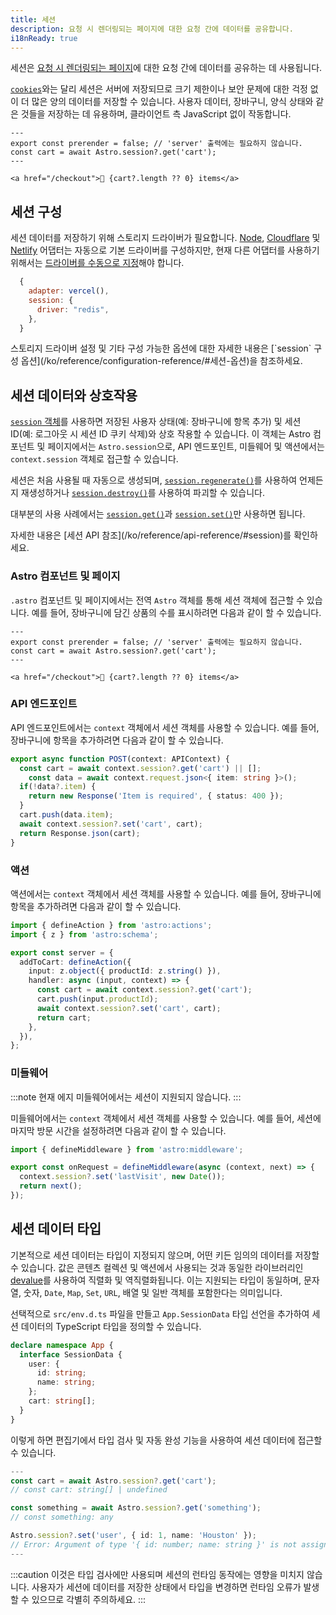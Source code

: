 ```yaml
---
title: 세션
description: 요청 시 렌더링되는 페이지에 대한 요청 간에 데이터를 공유합니다.
i18nReady: true
---
```



<p>
<Since v="5.7.0" />
</p>

세션은 [요청 시 렌더링되는 페이지](/ko/guides/on-demand-rendering/)에 대한 요청 간에 데이터를 공유하는 데 사용됩니다.

[`cookies`](/ko/guides/on-demand-rendering/#쿠키)와는 달리 세션은 서버에 저장되므로 크기 제한이나 보안 문제에 대한 걱정 없이 더 많은 양의 데이터를 저장할 수 있습니다. 사용자 데이터, 장바구니, 양식 상태와 같은 것들을 저장하는 데 유용하며, 클라이언트 측 JavaScript 없이 작동합니다.

```astro title="src/components/CartButton.astro" {3}
---
export const prerender = false; // 'server' 출력에는 필요하지 않습니다.
const cart = await Astro.session?.get('cart');
---

<a href="/checkout">🛒 {cart?.length ?? 0} items</a>
```

## 세션 구성

세션 데이터를 저장하기 위해 스토리지 드라이버가 필요합니다. [Node](/ko/guides/integrations-guide/node/#세션), [Cloudflare](/ko/guides/integrations-guide/cloudflare/#세션) 및 [Netlify](/ko/guides/integrations-guide/netlify/#세션) 어댑터는 자동으로 기본 드라이버를 구성하지만, 현재 다른 어댑터를 사용하기 위해서는 [드라이버를 수동으로 지정](/ko/reference/configuration-reference/#sessiondriver)해야 합니다.

```js title="astro.config.mjs" ins={4}
  {
    adapter: vercel(),
    session: {
      driver: "redis",
    },
  }
```

<ReadMore>
  스토리지 드라이버 설정 및 기타 구성 가능한 옵션에 대한 자세한 내용은 [`session` 구성 옵션](/ko/reference/configuration-reference/#세션-옵션)을 참조하세요.
</ReadMore>


## 세션 데이터와 상호작용

[`session` 객체](/ko/reference/api-reference/#session)를 사용하면 저장된 사용자 상태(예: 장바구니에 항목 추가) 및 세션 ID(예: 로그아웃 시 세션 ID 쿠키 삭제)와 상호 작용할 수 있습니다. 이 객체는 Astro 컴포넌트 및 페이지에서는 `Astro.session`으로, API 엔드포인트, 미들웨어 및 액션에서는 `context.session` 객체로 접근할 수 있습니다.

세션은 처음 사용될 때 자동으로 생성되며, [`session.regenerate()`](/ko/reference/api-reference/#regenerate)를 사용하여 언제든지 재생성하거나 [`session.destroy()`](/ko/reference/api-reference/#destroy)를 사용하여 파괴할 수 있습니다.

대부분의 사용 사례에서는 [`session.get()`](/ko/reference/api-reference/#get)과 [`session.set()`](/ko/reference/api-reference/#set)만 사용하면 됩니다.

<ReadMore>
자세한 내용은 [세션 API 참조](/ko/reference/api-reference/#session)를 확인하세요.
</ReadMore>

### Astro 컴포넌트 및 페이지

`.astro` 컴포넌트 및 페이지에서는 전역 `Astro` 객체를 통해 세션 객체에 접근할 수 있습니다. 예를 들어, 장바구니에 담긴 상품의 수를 표시하려면 다음과 같이 할 수 있습니다.

```astro title="src/components/CartButton.astro" "Astro.session"
---
export const prerender = false; // 'server' 출력에는 필요하지 않습니다.
const cart = await Astro.session?.get('cart');
---

<a href="/checkout">🛒 {cart?.length ?? 0} items</a>
```

### API 엔드포인트

API 엔드포인트에서는 `context` 객체에서 세션 객체를 사용할 수 있습니다. 예를 들어, 장바구니에 항목을 추가하려면 다음과 같이 할 수 있습니다.

```ts title="src/pages/api/addToCart.ts" "context.session"
export async function POST(context: APIContext) {
  const cart = await context.session?.get('cart') || [];
	const data = await context.request.json<{ item: string }>();
  if(!data?.item) {
    return new Response('Item is required', { status: 400 });
  }
  cart.push(data.item);
  await context.session?.set('cart', cart);
  return Response.json(cart);
}
```

### 액션

액션에서는 `context` 객체에서 세션 객체를 사용할 수 있습니다. 예를 들어, 장바구니에 항목을 추가하려면 다음과 같이 할 수 있습니다.

```ts title="src/actions/addToCart.ts" "context.session"
import { defineAction } from 'astro:actions';
import { z } from 'astro:schema';

export const server = {
  addToCart: defineAction({
    input: z.object({ productId: z.string() }),
    handler: async (input, context) => {
      const cart = await context.session?.get('cart');
      cart.push(input.productId);
      await context.session?.set('cart', cart);
      return cart;
    },
  }),
};
```

### 미들웨어

:::note
현재 에지 미들웨어에서는 세션이 지원되지 않습니다.
:::

미들웨어에서는 `context` 객체에서 세션 객체를 사용할 수 있습니다. 예를 들어, 세션에 마지막 방문 시간을 설정하려면 다음과 같이 할 수 있습니다.

```ts title="src/middleware.ts" "context.session"
import { defineMiddleware } from 'astro:middleware';

export const onRequest = defineMiddleware(async (context, next) => {
  context.session?.set('lastVisit', new Date());
  return next();
});
```

## 세션 데이터 타입

기본적으로 세션 데이터는 타입이 지정되지 않으며, 어떤 키든 임의의 데이터를 저장할 수 있습니다. 값은 콘텐츠 컬렉션 및 액션에서 사용되는 것과 동일한 라이브러리인 [devalue](https://github.com/Rich-Harris/devalue)를 사용하여 직렬화 및 역직렬화됩니다. 이는 지원되는 타입이 동일하며, 문자열, 숫자, `Date`, `Map`, `Set`, `URL`, 배열 및 일반 객체를 포함한다는 의미입니다.

선택적으로 `src/env.d.ts` 파일을 만들고 `App.SessionData` 타입 선언을 추가하여 세션 데이터의 TypeScript 타입을 정의할 수 있습니다.

```ts title="src/env.d.ts"
declare namespace App {
  interface SessionData {
    user: {
      id: string;
      name: string;
    };
    cart: string[];
  }
}
```

이렇게 하면 편집기에서 타입 검사 및 자동 완성 기능을 사용하여 세션 데이터에 접근할 수 있습니다.

```ts title="src/components/CartButton.astro"
---
const cart = await Astro.session?.get('cart');
// const cart: string[] | undefined

const something = await Astro.session?.get('something');
// const something: any

Astro.session?.set('user', { id: 1, name: 'Houston' });
// Error: Argument of type '{ id: number; name: string }' is not assignable to parameter of type '{ id: string; name: string; }'.
---
```

:::caution
이것은 타입 검사에만 사용되며 세션의 런타임 동작에는 영향을 미치지 않습니다. 사용자가 세션에 데이터를 저장한 상태에서 타입을 변경하면 런타임 오류가 발생할 수 있으므로 각별히 주의하세요.
:::
